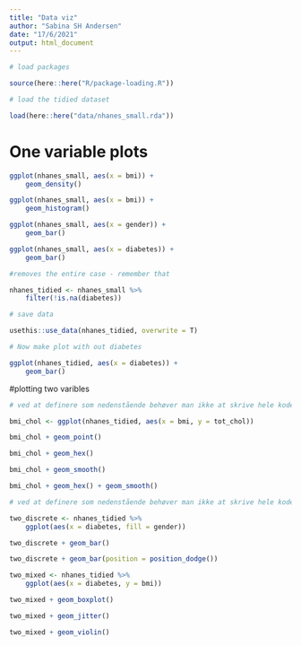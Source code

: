 ```yaml
---
title: "Data viz"
author: "Sabina SH Andersen"
date: "17/6/2021"
output: html_document
---
```


```r
# load packages

source(here::here("R/package-loading.R"))

# load the tidied dataset 

load(here::here("data/nhanes_small.rda"))
```

# One variable plots

```r
ggplot(nhanes_small, aes(x = bmi)) +
    geom_density()

ggplot(nhanes_small, aes(x = bmi)) + 
    geom_histogram()

```

```r

ggplot(nhanes_small, aes(x = gender)) +
    geom_bar()

ggplot(nhanes_small, aes(x = diabetes)) +
    geom_bar()

```

```r

#removes the entire case - remember that

nhanes_tidied <- nhanes_small %>% 
    filter(!is.na(diabetes))

# save data

usethis::use_data(nhanes_tidied, overwrite = T)

# Now make plot with out diabetes 

ggplot(nhanes_tidied, aes(x = diabetes)) +
    geom_bar()
```

#plotting two varibles

```r

# ved at definere som nedenstående behøver man ikke at skrive hele koden hver gang.  

bmi_chol <- ggplot(nhanes_tidied, aes(x = bmi, y = tot_chol))

bmi_chol + geom_point()

bmi_chol + geom_hex()

bmi_chol + geom_smooth()

bmi_chol + geom_hex() + geom_smooth()

```

```r

# ved at definere som nedenstående behøver man ikke at skrive hele koden hver gang.

two_discrete <- nhanes_tidied %>% 
    ggplot(aes(x = diabetes, fill = gender))

two_discrete + geom_bar()

two_discrete + geom_bar(position = position_dodge())

```

```r

two_mixed <- nhanes_tidied %>% 
    ggplot(aes(x = diabetes, y = bmi))

two_mixed + geom_boxplot()

two_mixed + geom_jitter()

two_mixed + geom_violin()

```

